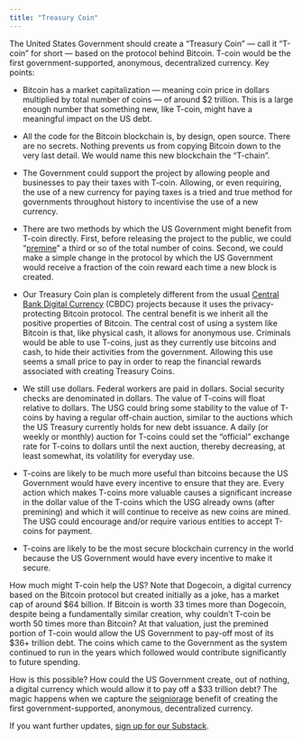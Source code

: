 ```yaml
---
title: "Treasury Coin"
---
```


The United States Government should create a "Treasury Coin" --- call it "T-coin" for short --- based on the protocol behind Bitcoin. T-coin would be the first government-supported, anonymous, decentralized currency. Key points:


* Bitcoin has a market capitalization --- meaning coin price in dollars multiplied by total number of coins --- of around $2 trillion. This is a large enough number that something new, like T-coin, might have a meaningful impact on the US debt.

* All the code for the Bitcoin blockchain is, by design, open source. There are no secrets. Nothing prevents us from copying Bitcoin down to the very last detail. We would name this new blockchain the "T-chain".

* The Government could support the project by allowing people and businesses to pay their taxes with T-coin. Allowing, or even requiring, the use of a new currency for paying taxes is a tried and true method for governments throughout history to incentivise the use of a new currency.

* There are two methods by which the US Government might benefit from T-coin directly. First, before releasing the project to the public, we could "[premine](https://www.investopedia.com/terms/p/premining.asp)" a third or so of the total number of coins. Second, we could make a simple change in the protocol by which the US Government would receive a fraction of the coin reward each time a new block is created. 

* Our Treasury Coin plan is completely different from the usual [Central Bank Digital Currency](https://en.wikipedia.org/wiki/Central_bank_digital_currency) (CBDC) projects because it uses the privacy-protecting Bitcoin protocol. The central benefit is we inherit all the positive properties of Bitcoin. The central cost of using a system like Bitcoin is that, like physical cash, it allows for anonymous use. Criminals would be able to use T-coins, just as they currently use bitcoins and cash, to hide their activities from the government. Allowing this use seems a small price to pay in order to reap the financial rewards associated with creating Treasury Coins.

* We still use dollars. Federal workers are paid in dollars. Social security checks are denominated in dollars. The value of T-coins will float relative to dollars. The USG could bring some stability to the value of T-coins by having a regular off-chain auction, similar to the auctions which the US Treasury currently holds for new debt issuance. A daily (or weekly or monthly) auction for T-coins could set the "official" exchange rate for T-coins to dollars until the next auction, thereby decreasing, at least somewhat, its volatility for everyday use.

* T-coins are likely to be much more useful than bitcoins because the US Government would have every incentive to ensure that they are. Every action which makes T-coins more valuable causes a significant increase in the dollar value of the T-coins which the USG already owns (after premining) and which it will continue to receive as new coins are mined. The USG could encourage and/or require various entities to accept T-coins for payment.

* T-coins are likely to be the most secure blockchain currency in the world because the US Government would have every incentive to make it secure.

How much might T-coin help the US? Note that Dogecoin, a digital currency based on the Bitcoin protocol but created initially as a joke, has a market cap of around \$64 billion. If Bitcoin is worth 33 times more than Dogecoin, despite being a fundamentally similar creation, why couldn't T-coin be worth 50 times more than Bitcoin? At that valuation, just the premined portion of T-coin would allow the US Government to pay-off most of its \$36+ trillion debt. The coins which came to the Government as the system continued to run in the years which followed would contribute significantly to future spending.

How is this possible? How could the US Government create, out of nothing, a digital currency which would allow it to pay off a \$33 trillion debt? The magic happens when we capture the [seigniorage](https://en.wikipedia.org/wiki/Seigniorage) benefit of creating the first government-supported, anonymous, decentralized currency.

If you want further updates, [sign up for our Substack](https://treasurycoin.substack.com/).

